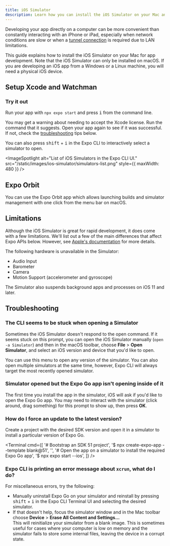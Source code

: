 ```yaml
---
title: iOS Simulator
description: Learn how you can install the iOS Simulator on your Mac and use it to develop your app.
---
```



Developing your app directly on a computer can be more convenient than constantly interacting with an iPhone or iPad, especially when network conditions are slow or when a [tunnel connection](/more/expo-cli/#tunneling) is required due to LAN limitations.

This guide explains how to install the iOS Simulator on your Mac for app development. Note that the iOS Simulator can only be installed on macOS. If you are developing an iOS app from a Windows or a Linux machine, you will need a physical iOS device.

## Setup Xcode and Watchman

<XcodeInstructions />

<Step label="4">

### Try it out

Run your app with `npx expo start` and press <kbd>i</kbd> from the command line.

You may get a warning about needing to accept the Xcode license. Run the command that it suggests. Open your app again to see if it was successful. If not, check the [troubleshooting](#troubleshooting) tips below.

<ContentSpotlight file="open-in-ios-simulator.mp4" />

You can also press <kbd>shift</kbd> + <kbd>i</kbd> in the Expo CLI to interactively select a simulator to open.

<ImageSpotlight
  alt="List of iOS Simulators in the Expo CLI UI."
  src="/static/images/ios-simulator/simulators-list.png"
  style={{ maxWidth: 480 }}
/>

</Step>

## Expo Orbit

You can use the Expo Orbit app which allows launching builds and simulator management with one click from the menu bar on macOS.

<BoxLink
  title="Use Expo Orbit"
  description="Learn more about how to use Expo Orbit."
  href="/build/orbit/"
  Icon={BookOpen02Icon}
/>

## Limitations

Although the iOS Simulator is great for rapid development, it does come with a few limitations. We'll list out a few of the main differences that affect Expo APIs below. However, see [Apple's documentation](https://help.apple.com/simulator/mac/current/#/devb0244142d) for more details.

The following hardware is unavailable in the Simulator:

- Audio Input
- Barometer
- Camera
- Motion Support (accelerometer and gyroscope)

The Simulator also suspends background apps and processes on iOS 11 and later.

## Troubleshooting

### The CLI seems to be stuck when opening a Simulator

Sometimes the iOS Simulator doesn't respond to the open command. If it seems stuck on this prompt, you can open the iOS Simulator manually (`open -a Simulator`) and then in the macOS toolbar, choose **File** &gt; **Open Simulator**, and select an iOS version and device that you'd like to open.

<ImageSpotlight
  alt="Opening a simulator manually from the macOS toolbar."
  src="/static/images/ios-simulator/open-simulator-manually.png"
/>

You can use this menu to open any version of the simulator. You can also open multiple simulators at the same time, however, Expo CLI will always target the most recently opened simulator.

### Simulator opened but the Expo Go app isn't opening inside of it

The first time you install the app in the simulator, iOS will ask if you'd like to open the Expo Go app. You may need to interact with the simulator (click around, drag something) for this prompt to show up, then press **OK**.

### How do I force an update to the latest version?

Create a project with the desired SDK version and open it in a simulator to install a particular version of Expo Go.

<Terminal
  cmd={[
    '# Bootstrap an SDK 51 project',
    '$ npx create-expo-app --template blank@51',
    '',
    '# Open the app on a simulator to install the required Expo Go app',
    '$ npx expo start --ios',
  ]}
/>

### Expo CLI is printing an error message about `xcrun`, what do I do?

For miscellaneous errors, try the following:

- Manually uninstall Expo Go on your simulator and reinstall by pressing <kbd>shift</kbd> + <kbd>i</kbd> in the Expo CLI Terminal UI and selecting the desired simulator.
- If that doesn't help, focus the simulator window and in the Mac toolbar choose **Device** &gt; **Erase All Content and Settings...**<br/>
  This will reinitialize your simulator from a blank image. This is sometimes useful for cases where your computer is low on memory and the simulator fails to store some internal files, leaving the device in a corrupt state.
